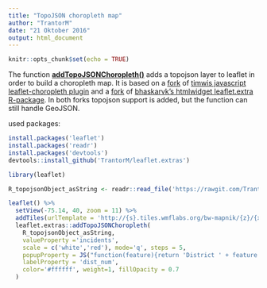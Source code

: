 ```yaml
---
title: "TopoJSON choropleth map"
author: "TrantorM"
date: "21 Oktober 2016"
output: html_document
---
```


```r
knitr::opts_chunk$set(echo = TRUE)
```

The function [**addTopoJSONChoropleth()**](https://rawgit.com/TrantorM/leaflet.extras/master/docs/reference/topojson-choropleth.html) adds a topojson layer to leaflet in order to build a choropleth map. It is based on a [fork](https://github.com/TrantorM/leaflet-choropleth) of [timwis javascript leaflet-choropleth plugin ](https://github.com/timwis/leaflet-choropleth) and a [fork](https://github.com/TrantorM/leaflet.extras) of [bhaskarvk's htmlwidget leaflet.extra R-package](https://github.com/bhaskarvk/leaflet.extras). In both forks topojson support is added, but the function can still handle GeoJSON.

used packages:
```r
install.packages('leaflet')
install.packages('readr')
install.packages('devtools')
devtools::install_github('TrantorM/leaflet.extras')
```


```r
library(leaflet)

R_topojsonObject_asString <- readr::read_file('https://rawgit.com/TrantorM/leaflet-choropleth/gh-pages/examples/basic_topo/crimes_by_district.topojson')

leaflet() %>% 
  setView(-75.14, 40, zoom = 11) %>%
  addTiles(urlTemplate = 'http://{s}.tiles.wmflabs.org/bw-mapnik/{z}/{x}/{y}.png',options = tileOptions(minZoom = 2, maxZoom = 18, tms = F)) %>%
  leaflet.extras::addTopoJSONChoropleth(
    R_topojsonObject_asString,
    valueProperty ='incidents',
    scale = c('white','red'), mode='q', steps = 5,
    popupProperty = JS("function(feature){return 'District ' + feature.properties.dist_num + '<br>' + feature.properties.incidents.toLocaleString() + ' incidents';}"),
    labelProperty = 'dist_num',
    color='#ffffff', weight=1, fillOpacity = 0.7
  )
```
